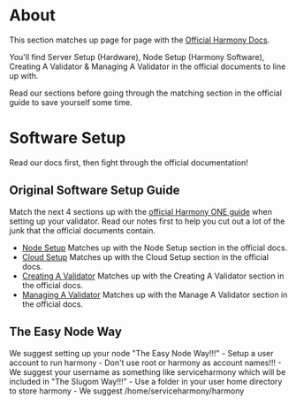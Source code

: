 
# About
This section matches up page for page with the [Official Harmony Docs](https://docs.harmony.one). 

You'll find Server Setup (Hardware), Node Setup (Harmony Software), Creating A Validator & Managing A Validator in the official documents to line up with. 

<Callout emoji="ℹ️">
Read our sections before going through the matching section in the official guide to save yourself some time.
</Callout>

# Software Setup
Read our docs first, then fight through the official documentation!

## Original Software Setup Guide
Match the next 4 sections up with the [official Harmony ONE guide](https://docs.harmony.one/home/network/validators) when setting up your validator. Read our notes first to help you cut out a lot of the junk that the official documents contain.
- [Node Setup](/companion/companion/official/node) Matches up with the Node Setup section in the official docs.
- [Cloud Setup](/companion/companion/official/setupcloud) Matches up with the Cloud Setup section in the official docs.
- [Creating A Validator](/companion/companion/official/create) Matches up with the Creating A Validator section in the official docs.
- [Managing A Validator](/companion/companion/official/manage) Matches up with the Manage A Validator section in the official docs.

## The Easy Node Way
<Callout emoji="ℹ️">
We suggest setting up your node "The Easy Node Way!!!"
</Callout>
-  Setup a user account to run harmony
  -  Don't use root or harmony as account names!!!
  -  We suggest your username as something like serviceharmony which will be included in "The Slugom Way!!!"
-  Use a folder in your user home directory to store harmony
  -  We suggest /home/serviceharmony/harmony